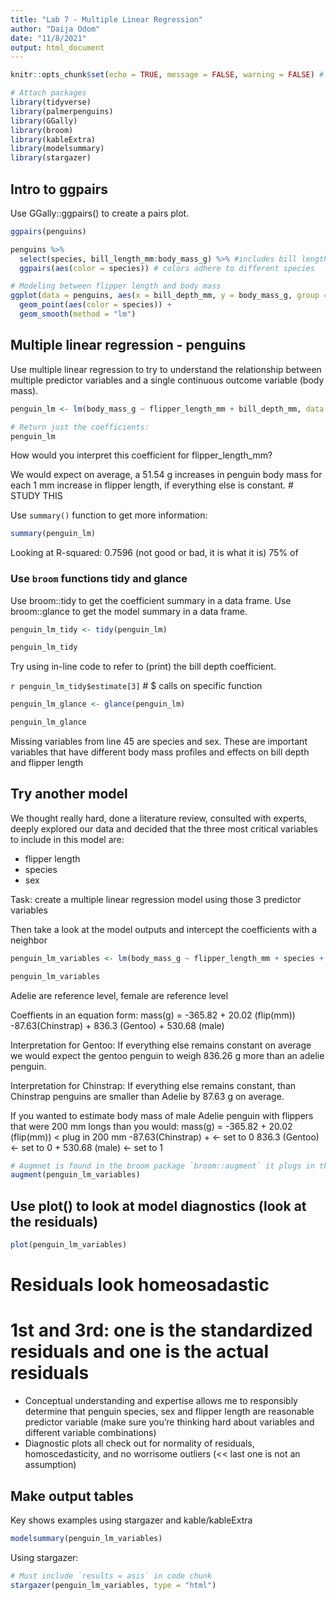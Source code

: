 ```yaml
---
title: "Lab 7 - Multiple Linear Regression"
author: "Daija Odom"
date: "11/8/2021"
output: html_document
---
```


```r
knitr::opts_chunk$set(echo = TRUE, message = FALSE, warning = FALSE) # set global options

# Attach packages
library(tidyverse)
library(palmerpenguins)
library(GGally)
library(broom)
library(kableExtra)
library(modelsummary)
library(stargazer)
```

## Intro to ggpairs

Use GGally::ggpairs() to create a pairs plot. 

```r
ggpairs(penguins)
```

```r
penguins %>% 
  select(species, bill_length_mm:body_mass_g) %>% #includes bill length through body mass, make sure you run to check it
  ggpairs(aes(color = species)) # colors adhere to different species

# Modeling between flipper length and body mass
ggplot(data = penguins, aes(x = bill_depth_mm, y = body_mass_g, group = species)) + # penguin species is an important variable
  geom_point(aes(color = species)) + 
  geom_smooth(method = "lm")

```

## Multiple linear regression - penguins

Use multiple linear regression to try to understand the relationship between multiple predictor variables and a single continuous outcome variable (body mass).

```r
penguin_lm <- lm(body_mass_g ~ flipper_length_mm + bill_depth_mm, data = penguins) # linear model / ~ means as a function of /data tells it where to look

# Return just the coefficients:
penguin_lm
```

How would you interpret this coefficient for flipper_length_mm?

We would expect on average, a 51.54 g increases in penguin body mass for each 1 mm increase in flipper length, if everything else is constant. # STUDY THIS

Use `summary()` function to get more information:
```r
summary(penguin_lm)
```
Looking at R-squared: 0.7596 (not good or bad, it is what it is)
75% of 


### Use `broom` functions tidy and glance

Use broom::tidy to get the coefficient summary in a data frame.
Use broom::glance to get the model summary in a data frame.

```r
penguin_lm_tidy <- tidy(penguin_lm)

penguin_lm_tidy
```

Try using in-line code to refer to (print) the bill depth coefficient.

`r penguin_lm_tidy$estimate[3]` # $ calls on specific function 

```r
penguin_lm_glance <- glance(penguin_lm)

penguin_lm_glance
```
Missing variables from line 45 are species and sex. These are important variables that have different body mass profiles and effects on bill depth and flipper length

## Try another model

We thought really hard, done a literature review, consulted with experts, deeply explored our data and decided that the three most critical variables to include in this model are:

- flipper length
- species
- sex

Task: create a multiple linear regression model using those 3 predictor variables

Then take a look at the model outputs and intercept the coefficients with a neighbor

```r
penguin_lm_variables <- lm(body_mass_g ~ flipper_length_mm + species + sex, data = penguins)

penguin_lm_variables
```

Adelie are reference level, female are reference level

Coeffients in an equation form:
mass(g) = -365.82 + 20.02 (flip(mm))
          -87.63(Chinstrap) +
          836.3 (Gentoo)
          + 530.68 (male)
          
Interpretation for Gentoo:
If everything else remains constant on average we would expect the gentoo penguin to weigh 836.26 g more than an adelie penguin. 

Interpretation for Chinstrap:
If everything else remains constant, than Chinstrap penguins are smaller than Adelie by 87.63 g on average.

If you wanted to estimate body mass of male Adelie penguin with flippers that were 200 mm longs than you would:
mass(g) = -365.82 + 20.02 (flip(mm)) < plug in 200 mm
          -87.63(Chinstrap) + <- set to 0
          836.3 (Gentoo) <- set to 0
          + 530.68 (male) <- set to 1
          
          
```r
# Augmnet is found in the broom package `broom::augment` it plugs in the functions for use like shown above
augment(penguin_lm_variables)
```
## Use plot() to look at model diagnostics (look at the residuals)
```r
plot(penguin_lm_variables)
```

# Residuals look homeosadastic 
# 1st and 3rd: one is the standardized residuals and one is the actual residuals

- Conceptual understanding and expertise allows me to responsibly determine that penguin species, sex and flipper length are reasonable predictor variable (make sure you're thinking hard about variables and different variable combinations)
- Diagnostic plots all check out for normality of residuals, homoscedasticity, and no worrisome outliers (<< last one is not an assumption)

## Make output tables

Key shows examples using stargazer and kable/kableExtra

```r
modelsummary(penguin_lm_variables)
```

Using stargazer:

```r
# Must include `results = asis` in code chunk
stargazer(penguin_lm_variables, type = "html")
```

